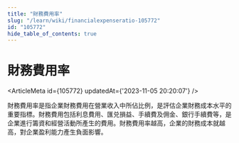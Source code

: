 ```yaml
---
title: "財務費用率"
slug: "/learn/wiki/financialexpenseratio-105772"
id: "105772"
hide_table_of_contents: true
---
```



# 財務費用率

<ArticleMeta id={105772} updatedAt={'2023-11-05 20:20:07'} />
<div className='border-solid border-b border-t-0 my-4 border-[var(--ifm-color-gray-300)]' />

財務費用率是指企業財務費用在營業收入中所佔比例，是評估企業財務成本水平的重要指標。財務費用包括利息費用、匯兑損益、手續費及佣金、銀行手續費等，是企業進行籌資和經營活動所產生的費用。財務費用率越高，企業的財務成本就越高，對企業盈利能力產生負面影響。
